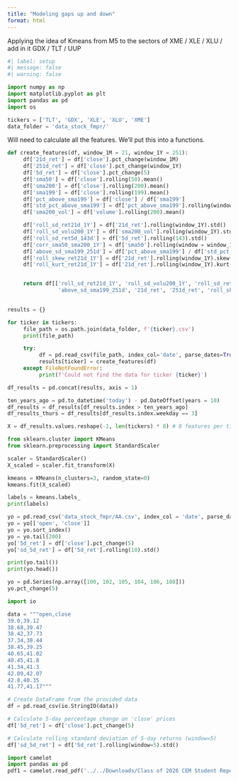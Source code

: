 ```yaml
---
title: "Modeling gaps up and down"
format: html
---
```


Applying the idea of Kmeans from M5 to the sectors of XME / XLE / XLU / add in it GDX / TLT / UUP

```python
#| label: setup
#| message: false
#| warning: false

import numpy as np
import matplotlib.pyplot as plt
import pandas as pd
import os

tickers = ['TLT', 'GDX', 'XLE', 'XLU', 'XME']
data_folder = 'data_stock_fmpr/'
```

Will need to calculate all the features. We'll put this into a functions.

```python
def create_features(df, window_1M = 21, window_1Y = 251): 
     df['21d_ret'] = df['close'].pct_change(window_1M)
     df['251d_ret'] = df['close'].pct_change(window_1Y)
     df['5d_ret'] = df['close'].pct_change(5)
     df['sma50'] = df['close'].rolling(50).mean()
     df['sma200'] = df['close'].rolling(200).mean()
     df['sma199'] = df['close'].rolling(199).mean()
     df['pct_above_sma199'] = df['close'] / df['sma199']
     df['std_pct_above_sma199'] = df['pct_above_sma199'].rolling(window_1Y).std()
     df['sma200_vol'] = df['volume'].rolling(200).mean()

     df['roll_sd_ret21d_1Y'] = df['21d_ret'].rolling(window_1Y).std()
     df['roll_sd_volu200_1Y'] = df['sma200_vol'].rolling(window_1Y).std()
     df['roll_sd_ret5d_143d'] = df['5d_ret'].rolling(143).std()
     df['corr_sma50_sma200_1Y'] = df['sma50'].rolling(window = window_1Y).corr(df['sma200'])
     df['above_sd_sma199_251d'] = df['pct_above_sma199'] / df['std_pct_above_sma199'] 
     df['roll_skew_ret21d_1Y'] = df['21d_ret'].rolling(window_1Y).skew()
     df['roll_kurt_ret21d_1Y'] = df['21d_ret'].rolling(window_1Y).kurt()


     return df[['roll_sd_ret21d_1Y', 'roll_sd_volu200_1Y', 'roll_sd_ret5d_143d', 'corr_sma50_sma200_1Y', 
                'above_sd_sma199_251d', '21d_ret', '251d_ret', 'roll_skew_ret21d_1Y']]
     
```

```python

results = {}

for ticker in tickers: 
     file_path = os.path.join(data_folder, f'{ticker}.csv')
     print(file_path) 

     try: 
          df = pd.read_csv(file_path, index_col='date', parse_dates=True)
          results[ticker] = create_features(df)
     except FileNotFoundError: 
          print(f'Could not find the data for ticker {ticker}') 

df_results = pd.concat(results, axis = 1)

ten_years_ago = pd.to_datetime('today') - pd.DateOffset(years = 10)
df_results = df_results[df_results.index > ten_years_ago]
df_results_thurs = df_results[df_results.index.weekday == 3]

X = df_results.values.reshape(-1, len(tickers) * 8) # 8 features per ticker now

```

```python
from sklearn.cluster import KMeans
from sklearn.preprocessing import StandardScaler

scaler = StandardScaler()
X_scaled = scaler.fit_transform(X)

kmeans = KMeans(n_clusters=3, random_state=0)
kmeans.fit(X_scaled)

labels = kmeans.labels_
print(labels)
```

```python
yo = pd.read_csv('data_stock_fmpr/AA.csv', index_col = 'date', parse_dates = True)
yo = yo[['open', 'close']]
yo = yo.sort_index()
yo = yo.tail(200)
yo['5d_ret'] = df['close'].pct_change(5)
yo['sd_5d_ret'] = df['5d_ret'].rolling(10).std()

print(yo.tail())
print(yo.head())
```


```python
yo = pd.Series(np.array([100, 102, 105, 104, 106, 108]))
yo.pct_change(5)
```




```python
import io 

data = """open,close
39.0,39.12
38.68,39.47
38.42,37.73
37.34,38.44
38.45,39.25
40.65,41.02
40.45,41.8
41.34,41.3
42.09,42.07
42.8,40.35
41.77,41.17"""

# Create DataFrame from the provided data
df = pd.read_csv(io.StringIO(data))

# Calculate 5-day percentage change on 'close' prices
df['5d_ret'] = df['close'].pct_change(5)

# Calculate rolling standard deviation of 5-day returns (window=5)
df['sd_5d_ret'] = df['5d_ret'].rolling(window=5).std()
```






```python
import camelot
import pandas as pd
pdf1 = camelot.read_pdf('../../Downloads/Class of 2026 CEM Student Reports.pdf')
```